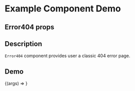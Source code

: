 
<Meta title="Example/Error404" component={Error404} />

# Example Component Demo

## Error404 props
<Props of={Error404} />

## Description

`Error404` component provides user a classic 404 error page.

## Demo

<Canvas>
  <Story name="Example Error404">
    {(args) => <Error404 {...args} />}
  </Story>
</Canvas>